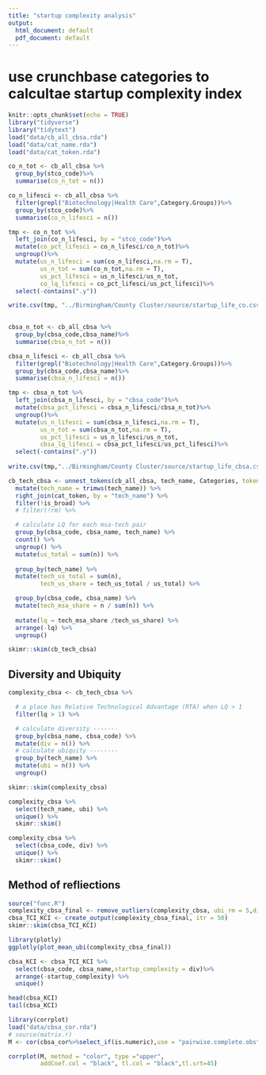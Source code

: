 ```yaml
---
title: "startup complexity analysis"
output:
  html_document: default
  pdf_document: default
---
```

# use crunchbase categories to calcultae startup complexity index

```r
knitr::opts_chunk$set(echo = TRUE)
library("tidyverse")
library("tidytext")
load("data/cb_all_cbsa.rda")
load("data/cat_name.rda")
load("data/cat_token.rda")
```

```r
co_n_tot <- cb_all_cbsa %>% 
  group_by(stco_code)%>%
  summarise(co_n_tot = n())

co_n_lifesci <- cb_all_cbsa %>% 
  filter(grepl("Biotechnology|Health Care",Category.Groups))%>%
  group_by(stco_code)%>%
  summarise(co_n_lifesci = n())

tmp <- co_n_tot %>%
  left_join(co_n_lifesci, by = "stco_code")%>%
  mutate(co_pct_lifesci = co_n_lifesci/co_n_tot)%>%
  ungroup()%>%
  mutate(us_n_lifesci = sum(co_n_lifesci,na.rm = T),
         us_n_tot = sum(co_n_tot,na.rm = T),
         us_pct_lifesci = us_n_lifesci/us_n_tot,
         co_lq_lifesci = co_pct_lifesci/us_pct_lifesci)%>%
  select(-contains(".y"))

write.csv(tmp, "../Birmingham/County Cluster/source/startup_life_co.csv")
  
```


```r
cbsa_n_tot <- cb_all_cbsa %>% 
  group_by(cbsa_code,cbsa_name)%>%
  summarise(cbsa_n_tot = n())

cbsa_n_lifesci <- cb_all_cbsa %>% 
  filter(grepl("Biotechnology|Health Care",Category.Groups))%>%
  group_by(cbsa_code,cbsa_name)%>%
  summarise(cbsa_n_lifesci = n())

tmp <- cbsa_n_tot %>%
  left_join(cbsa_n_lifesci, by = "cbsa_code")%>%
  mutate(cbsa_pct_lifesci = cbsa_n_lifesci/cbsa_n_tot)%>%
  ungroup()%>%
  mutate(us_n_lifesci = sum(cbsa_n_lifesci,na.rm = T),
         us_n_tot = sum(cbsa_n_tot,na.rm = T),
         us_pct_lifesci = us_n_lifesci/us_n_tot,
         cbsa_lq_lifesci = cbsa_pct_lifesci/us_pct_lifesci)%>%
  select(-contains(".y"))
  
write.csv(tmp,"../Birmingham/County Cluster/source/startup_life_cbsa.csv")
```


```r
cb_tech_cbsa <- unnest_tokens(cb_all_cbsa, tech_name, Categories, token = "regex", pattern = ",") %>%
  mutate(tech_name = trimws(tech_name)) %>%
  right_join(cat_token, by = "tech_name") %>%
  filter(!is_broad) %>%
  # filter(!rm) %>%

  # calculate LQ for each msa-tech pair
  group_by(cbsa_code, cbsa_name, tech_name) %>%
  count() %>%
  ungroup() %>%
  mutate(us_total = sum(n)) %>%
  
  group_by(tech_name) %>%
  mutate(tech_us_total = sum(n),
         tech_us_share = tech_us_total / us_total) %>%

  group_by(cbsa_code, cbsa_name) %>%
  mutate(tech_msa_share = n / sum(n)) %>%
  
  mutate(lq = tech_msa_share /tech_us_share) %>%
  arrange(-lq) %>%
  ungroup()

skimr::skim(cb_tech_cbsa)
```
## Diversity and Ubiquity

```r
complexity_cbsa <- cb_tech_cbsa %>%

  # a place has Relative Technological Advantage (RTA) when LQ > 1
  filter(lq > 1) %>%

  # calculate diversity -------
  group_by(cbsa_name, cbsa_code) %>%
  mutate(div = n()) %>%
  # calculate ubiquity --------
  group_by(tech_name) %>%
  mutate(ubi = n()) %>%
  ungroup()

skimr::skim(complexity_cbsa)
```

```r
complexity_cbsa %>%
  select(tech_name, ubi) %>%
  unique() %>%
  skimr::skim()

complexity_cbsa %>%
  select(cbsa_code, div) %>%
  unique() %>%
  skimr::skim()
```

## Method of refliections
```r
source("func.R")
complexity_cbsa_final <- remove_outliers(complexity_cbsa, ubi_rm = 5,div_rm = 5)
cbsa_TCI_KCI <- create_output(complexity_cbsa_final, itr = 50)
skimr::skim(cbsa_TCI_KCI)
```

```r
library(plotly)
ggplotly(plot_mean_ubi(complexity_cbsa_final))

```
```r
cbsa_KCI <- cbsa_TCI_KCI %>%
  select(cbsa_code, cbsa_name,startup_complexity = div)%>% 
  arrange(-startup_complexity) %>%
  unique()

head(cbsa_KCI)
tail(cbsa_KCI)
```

```r
library(corrplot)
load("data/cbsa_cor.rda")
# source(matrix.r)
M <- cor(cbsa_cor%>%select_if(is.numeric),use = "pairwise.complete.obs")

corrplot(M, method = "color", type ="upper",
         addCoef.col = "black", tl.col = "black",tl.srt=45)
```

